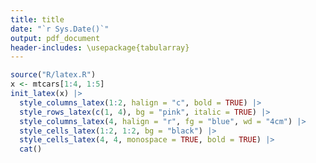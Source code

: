 ```yaml
---
title: title
date: "`r Sys.Date()`"
output: pdf_document
header-includes: \usepackage{tabularray}
---
```


```r
source("R/latex.R")
x <- mtcars[1:4, 1:5]
init_latex(x) |>  
  style_columns_latex(1:2, halign = "c", bold = TRUE) |>
  style_rows_latex(c(1, 4), bg = "pink", italic = TRUE) |>
  style_columns_latex(4, halign = "r", fg = "blue", wd = "4cm") |>
  style_cells_latex(1:2, 1:2, bg = "black") |>
  style_cells_latex(4, 4, monospace = TRUE, bold = TRUE) |>
  cat()
```

